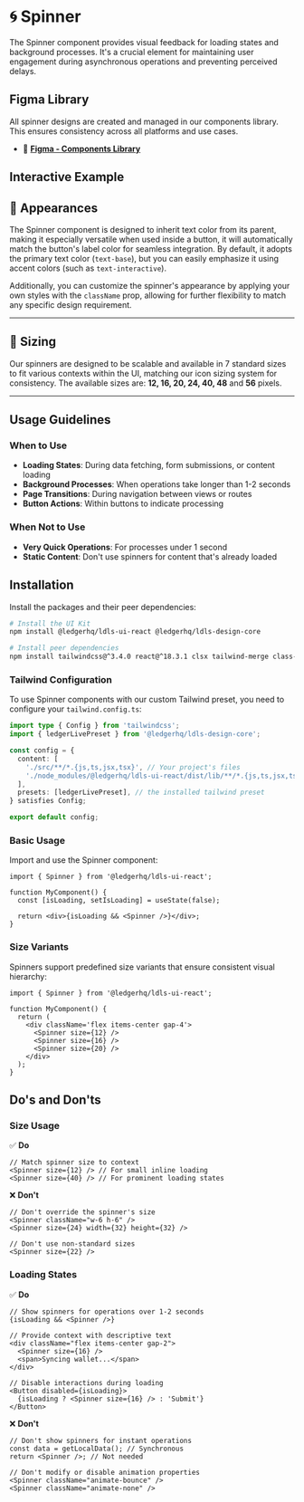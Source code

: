 
<Meta title='Communication/Spinner/Docs' of={SpinnerStories} />

# 🌀 Spinner

<CustomTabs>
  <Tab label="Overview">

The Spinner component provides visual feedback for loading states and background processes. It's a crucial element for maintaining user engagement during asynchronous operations and preventing perceived delays.

## Figma Library

All spinner designs are created and managed in our components library. This ensures consistency across all platforms and use cases.

- 🔗 **[Figma - Components Library](https://www.figma.com/design/JxaLVMTWirCpU0rsbZ30k7/2.-Components-Library?node-id=9023-3681&m=dev)**

## Interactive Example

<Canvas of={SpinnerStories.Basic} />
<Controls of={SpinnerStories.Basic} />

## 🎨 Appearances

The Spinner component is designed to inherit text color from its parent, making it especially versatile when used inside a button, it will automatically match the button's label color for seamless integration. By default, it adopts the primary text color (`text-base`), but you can easily emphasize it using accent colors (such as `text-interactive`).

Additionally, you can customize the spinner's appearance by applying your own styles with the `className` prop, allowing for further flexibility to match any specific design requirement.

---

## 📏 Sizing

Our spinners are designed to be scalable and available in 7 standard sizes to fit various contexts within the UI, matching our icon sizing system for consistency. The available sizes are: **12, 16, 20, 24, 40, 48** and **56** pixels.

<Canvas of={SpinnerStories.SizeShowcase} />

---

## Usage Guidelines

### When to Use

- **Loading States**: During data fetching, form submissions, or content loading
- **Background Processes**: When operations take longer than 1-2 seconds
- **Page Transitions**: During navigation between views or routes
- **Button Actions**: Within buttons to indicate processing

### When Not to Use

- **Very Quick Operations**: For processes under 1 second
- **Static Content**: Don't use spinners for content that's already loaded

</Tab>
<Tab label="Implementation">

## Installation

Install the packages and their peer dependencies:

```bash
# Install the UI Kit
npm install @ledgerhq/ldls-ui-react @ledgerhq/ldls-design-core

# Install peer dependencies
npm install tailwindcss@^3.4.0 react@^18.3.1 clsx tailwind-merge class-variance-authority
```

### Tailwind Configuration

To use Spinner components with our custom Tailwind preset, you need to configure your `tailwind.config.ts`:

```typescript
import type { Config } from 'tailwindcss';
import { ledgerLivePreset } from '@ledgerhq/ldls-design-core';

const config = {
  content: [
    './src/**/*.{js,ts,jsx,tsx}', // Your project's files
    './node_modules/@ledgerhq/ldls-ui-react/dist/lib/**/*.{js,ts,jsx,tsx}', // Ledger UI Kit components
  ],
  presets: [ledgerLivePreset], // the installed tailwind preset
} satisfies Config;

export default config;
```

### Basic Usage

Import and use the Spinner component:

```tsx
import { Spinner } from '@ledgerhq/ldls-ui-react';

function MyComponent() {
  const [isLoading, setIsLoading] = useState(false);

  return <div>{isLoading && <Spinner />}</div>;
}
```

### Size Variants

Spinners support predefined size variants that ensure consistent visual hierarchy:

```tsx
import { Spinner } from '@ledgerhq/ldls-ui-react';

function MyComponent() {
  return (
    <div className='flex items-center gap-4'>
      <Spinner size={12} />
      <Spinner size={16} />
      <Spinner size={20} />
    </div>
  );
}
```

## Do's and Don'ts

### Size Usage

✅ **Do**

```tsx
// Match spinner size to context
<Spinner size={12} /> // For small inline loading
<Spinner size={40} /> // For prominent loading states
```

❌ **Don't**

```tsx
// Don't override the spinner's size
<Spinner className="w-6 h-6" />
<Spinner size={24} width={32} height={32} />

// Don't use non-standard sizes
<Spinner size={22} />
```

### Loading States

✅ **Do**

```tsx
// Show spinners for operations over 1-2 seconds
{isLoading && <Spinner />}

// Provide context with descriptive text
<div className="flex items-center gap-2">
  <Spinner size={16} />
  <span>Syncing wallet...</span>
</div>

// Disable interactions during loading
<Button disabled={isLoading}>
  {isLoading ? <Spinner size={16} /> : 'Submit'}
</Button>
```

❌ **Don't**

```tsx
// Don't show spinners for instant operations
const data = getLocalData(); // Synchronous
return <Spinner />; // Not needed

// Don't modify or disable animation properties
<Spinner className="animate-bounce" />
<Spinner className="animate-none" />
```

</Tab>
</CustomTabs>
